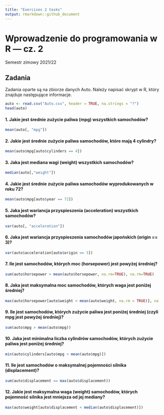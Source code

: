 ```yaml
---
title: "Exercises 2 tasks"
output: rmarkdown::github_document
---
```

# Wprowadzenie do programowania w R — cz. 2
Semestr zimowy 2021/22

## Zadania
Zadania oparte są na zbiorze danych Auto. Należy napisać skrypt w R, który znajduje następujące informacje.
```r
auto <- read.csv("Auto.csv", header = TRUE, na.strings = "?")
head(auto)
```
#### 1. Jakie jest średnie zużycie paliwa (mpg) wszystkich samochodów?
```r
mean(auto[, "mpg"])
```
#### 2. Jakie jest średnie zużycie paliwa samochodów, które mają 4 cylindry?
```r
mean(auto$mpg[auto$cylinders == 4])
```
#### 3. Jaka jest mediana wagi (weight) wszystkich samochodów?
```r
median(auto[,"weight"])
```
#### 4. Jakie jest średnie zużycie paliwa samochodów wyprodukowanych w roku 72?
```r
mean(auto$mpg[auto$year == 72])
```
#### 5. Jaka jest wariancja przyspieszenia (acceleration) wszystkich samochodów?
```r
var(auto[, "acceleration"])
```
#### 6. Jaka jest wariancja przyspieszenia samochodów japońskich (origin == 3)?
```r
var(auto$acceleration[auto$origin == 3])
```
#### 7. Ile jest samochodów, których moc (horsepower) jest powyżej średniej?
```r
sum(auto$horsepower > mean(auto$horsepower, na.rm=TRUE), na.rm=TRUE)
```
#### 8. Jaka jest maksymalna moc samochodów, których waga jest poniżej średniej?
```r
max(auto$horsepower[auto$weight < mean(auto$weight, na.rm = TRUE)], na.rm = TRUE)
```
#### 9. Ile jest samochodów, których zużycie paliwa jest poniżej średniej (czyli mpg jest powyżej średniej)?
```r
sum(auto$mpg > mean(auto$mpg))
```
#### 10. Jaka jest minimalna liczba cylindrów samochodów, których zużycie paliwa jest poniżej średniej?
```r
min(auto$cylinders[auto$mpg < mean(auto$mpg)])
```
#### 11. Ile jest samochodów o maksymalnej pojemności silnika (displacement)?
```r
sum(auto$displacement == max(auto$displacement))
```
#### 12. Jakie jest maksymalna waga (weight) samochodów, których pojemność silnika jest mniejsza od jej mediany?
```r
max(auto$weight[auto$displacement < median(auto$displacement)])
```